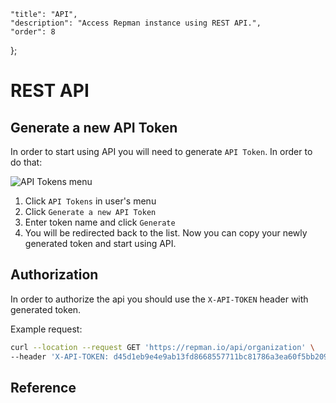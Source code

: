     "title": "API",
    "description": "Access Repman instance using REST API.",
    "order": 8
};

# REST API

## Generate a new API Token

In order to start using API you will need to generate `API Token`. In order to do that:

![API Tokens menu](/docs/static/articles/user-profile/menu.png)

1. Click `API Tokens` in user's menu
1. Click `Generate a new API Token`
1. Enter token name and click `Generate`
1. You will be redirected back to the list. Now you can copy your newly generated token and start using API.

## Authorization

In order to authorize the api you should use the `X-API-TOKEN` header with generated token.

Example request:

```bash
curl --location --request GET 'https://repman.io/api/organization' \
--header 'X-API-TOKEN: d45d1eb9e4e9ab13fd8668557711bc81786a3ea60f5bb209581acf14ec036743'
```

## Reference

